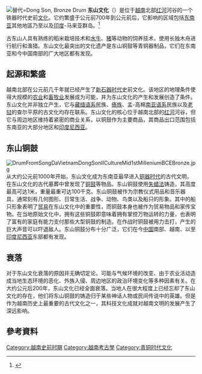 {{about|越南的史前文化|日本[[室町时代|室町时代]]中期的文化|東山文化 (日本)}}
[[File:駱越文化,_青銅鼓,_Dong_Son,_Bronze_Drum,_the_Warring_States_period,_0180_07.jpg|替代=Dong Son, Bronze Drum]]
'''东山文化'''（{{vie|v=Văn hóa Đông Sơn|hn=文化東山}}）是位于[[越南|越南]]北部[[红河|红河]]河谷的一个铁器时代史前[[越南文化|文化]]。它约繁盛于公元前700年到公元前后，它影响的区域包括[[东南亚|东南亚]]其他地區乃至以及[[印度|印度]]-马来亚群岛。<ref>{{cite web |url=http://www.littlevietnamtours.com.vn/about_vietnam/vietnam_culture/dong_son_culture.php |title=存档副本 |accessdate=2013-01-14  |deadurl=yes |archiveurl=https://web.archive.org/web/20130426081801/http://www.littlevietnamtours.com.vn/about_vietnam/vietnam_culture/dong_son_culture.php |archivedate=2013-04-26 }}</ref>

古东山人具有熟练的稻米栽培技术和[[水牛|水牛]]、[[猪|猪]]等动物的饲养技术，使用长独木舟进行航行和渔猎。东山文化最突出的文化遗产是东山铜鼓等青铜器制品，它们在东南亚和今中国南部的广大地区都有发现。

== 起源和繁盛 ==
越南北部在公元前几千年就已经产生了[[新石器时代|新石器时代]]史前文化。该地区的地理条件使得大规模的[[农业|农业]]和[[畜牧业|畜牧业]]发展成为可能，并为东山文化的产生和发展创造了条件。东山文化并非独立产生，它与[[藏缅语系|藏缅语系]]民族、[[傣族|傣族]]、孟-高棉[[南亚语系|南亚语系]]民族以及[[老挝|老挝]]的查尔平原的古文化均存在联系。东山文化的核心位于越南北部的[[红河|红河]]河谷，但它与周边地区维持着紧密的商业关系，以铜鼓作为主要商品，其商品出口范围包括东南亚的大部分地区和[[印度尼西亚|印度尼西亚]]。

== 东山铜鼓 ==
[[File:DrumFromSongDaVietnamDongSonIICultureMid1stMilleniumBCEBronze.jpg|thumb]]
{{Portal box|越南|历史}}
从大约公元前1000年开始，东山文化成为东南亚最早进入[[铜器时代|铜器时代]]的古代文明，在东山文化的古代墓葬中曾发现了[[铜鼓|铜鼓]]等物品。东山铜鼓使用[[失蜡法|失蜡法]]铸造，其高度最高可达1米，重量最重可达100千克。东山铜鼓被作为宗教仪式用品和音乐器具，通常刻有几何图形、日常生活、战争、动物、鸟类以及船只的形象。其中的船只形象表明了[[贸易|贸易]]在东山文化中的重要性，而铜鼓本身也被作为贸易物品和家传宝物。在当地原始文化中，拥有这些铜鼓即意味着拥有掌控万物运转的力量，也表明了富有的家庭有能力支付那些大型铜鼓的制造。在作战时铜鼓被用力击打，产生的巨大声音可以吓退敌人。东山铜鼓分布十分广泛，它们在今[[中国|中国]]南部、越南、以至[[印度尼西亚|印度尼西亚]]东部都有发现。

== 衰落 ==
对于东山文化衰落的原因并无确切定论。可能与气候环境的改变、由于农业活动造成当地生态环境的恶化、外族入侵、周边地区的政治环境变化等多种因素有关。在大约公元后200年，东山文化已经全面衰落。当地人在很大程度上已经忘却了东山文化的存在，他们将东山铜鼓的铸造归于某些神话人物或民间传说中的英雄。但是作为越南历史上最重要的古代文化之一，其科技文化成就对越南文明的发展产生了深远影响。

== 參考資料 ==
{{Commonscat|Dong Son culture}}
{{reflist}}

[[Category:越南史前时期|Category:越南史前时期]]
[[Category:越南考古學|Category:越南考古學]]
[[Category:青铜时代文化|Category:青铜时代文化]]